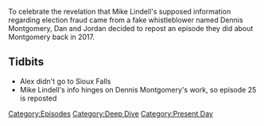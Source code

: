 {{DISPLAYTITLE:
    Episode #25
}}{{Episode
    | title             = Episode #25
    | caption           = [https://knowledgefight.libsyn.com/repost-episode-25 Listen to this episode on Libsyn]
    | episodeNumber     = 25(Repost)
    | length            = 02:54:17
    | airDate           = August 13, 2021
    | coverageStartDate = March 20, 2017
    | coverageEndDate   = March 24, 2017
    | episodeType       = [[:Category:Deep Dive|Deep Dive]], [[:Category:Present Day|Present Day]]
    | appearance        = [[Dennis Montgomery]]
    | previousEpisode   = [[585: August 8, 2021]]
    | nextEpisode       = [[586: August 11-12, 2021]]
}}

{{Stub}}

To celebrate the revelation that Mike Lindell's supposed information regarding election fraud came from a fake whistleblower named Dennis Montgomery, Dan and Jordan decided to repost an episode they did about Montgomery back in 2017.

==Tidbits==

*Alex didn't go to Sioux Falls
*Mike Lindell's info hinges on Dennis Montgomery's work, so episode 25 is reposted

[[Category:Episodes]]
[[Category:Deep Dive]]
[[Category:Present Day]]
